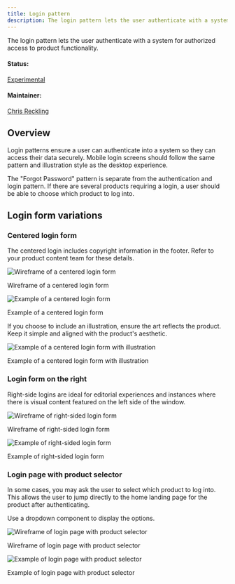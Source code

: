 ```yaml
---
title: Login pattern
description: The login pattern lets the user authenticate with a system for authorized access to product functionality.
---
```


<PageDescription>

The login pattern lets the user authenticate with a system for authorized access to product functionality.

</PageDescription>

#### Status:

[Experimental](/experimental/overview)

#### Maintainer:

[Chris Reckling](https://github.com/creckling)

## Overview

Login patterns ensure a user can authenticate into a system so they can access their data securely. Mobile login screens should follow the same pattern and illustration style as the desktop experience.

The "Forgot Password" pattern is separate from the authentication and login pattern. If there are several products requiring a login, a user should be able to choose which product to log into.

## Login form variations

### Centered login form

The centered login includes copyright information in the footer. Refer to your product content team for these details.

![Wireframe of a centered login form](images/login-background-Image.png)

<Caption>Wireframe of a centered login form</Caption>

![Example of a centered login form](images/login-pattern-example1.png)

<Caption>Example of a centered login form</Caption>

If you choose to include an illustration, ensure the art reflects the product. Keep it simple and aligned with the product's aesthetic.

![Example of a centered login form with illustration](images/login-pattern-example2.png)

<Caption>Example of a centered login form with illustration</Caption>

### Login form on the right

Right-side logins are ideal for editorial experiences and instances where there is visual content featured on the left side of the window.

![Wireframe of right-sided login form](images/login-split-screen.png)

<Caption>Wireframe of right-sided login form</Caption>

![Example of right-sided login form](images/login-pattern-example3.png)

<Caption>Example of right-sided login form</Caption>

### Login page with product selector

In some cases, you may ask the user to select which product to log into. This allows the user to jump directly to the home landing page for the product after authenticating.

Use a dropdown component to display the options.

![Wireframe of login page with product selector](images/login-landing-page-dropdown.png)

<Caption>Wireframe of login page with product selector</Caption>

![Example of login page with product selector](images/login-pattern-example4.png)

<Caption>Example of login page with product selector</Caption>
